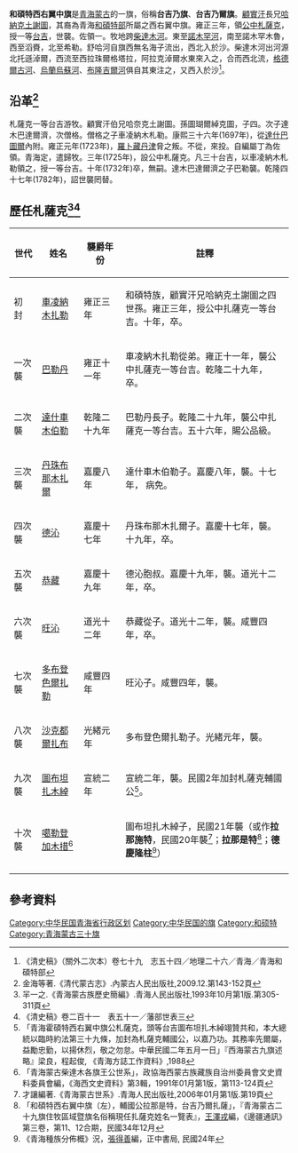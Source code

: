 '''和碩特西右翼中旗'''是[[青海蒙古|青海蒙古]]的一旗，俗稱'''台吉乃旗'''、'''台吉乃爾旗'''。[[顧實汗|顧實汗]]長兄[[哈納克土謝圖|哈納克土謝圖]]，其裔為青海[[和碩特部|和碩特部]]所屬之西右翼中旗。雍正三年，領[[公中札薩克|公中札薩克]]，授一等[[台吉|台吉]]，世襲。佐領一。牧地跨[[柴達木河|柴達木河]]。東至[[諾木罕河|諾木罕河]]，南至諾木罕木魯，西至滔賚，北至希勒。舒哈河自旗西無名海子流出，西北入於沙。柴達木河出河源北托遜淖爾，西流至西拉珠爾格塔拉，阿拉克淖爾水東來入之，合而西北流，[[格德爾古河|格德爾古河]]、[[烏蘭烏蘇河|烏蘭烏蘇河]]、[[布隆吉爾河|布隆吉爾河]]俱自其東注之，又西入於沙<ref>《清史稿》（關外二次本）卷七十九　志五十四／地理二十六／青海／青海和碩特部</ref>。

== 沿革<ref>金海等著.《清代蒙古志》.內蒙古人民出版社,2009.12.第143-152頁</ref> ==
札薩克一等台吉游牧。顧實汗伯兄哈奈克土謝圖。孫圖瑚爾綽克圖，子四。次子達木巴達爾濟，次僧格。僧格之子車凌納木札勒。康熙三十六年(1697年)，從[[達什巴圖爾|達什巴圖爾]]內附。雍正元年(1723年)，[[羅卜藏丹津|羅卜藏丹津]]脅之叛。不從，來投。自編屬丁為佐領。青海定，遣歸牧。三年(1725年)，設公中札薩克。凡三十台吉，以車凌納木札勒領之，授一等台吉。十年(1732年)卒，無嗣。達木巴達爾濟之子巴勒襲。乾隆四十七年(1782年)，詔世襲罔替。

== 歷任札薩克<ref>羋一之.《青海蒙古族歷史簡編》.青海人民出版社,1993年10月第1版.第305-311頁</ref><ref>《清史稿》卷二百十一　表五十一／藩部世表三</ref> ==
{| class="wikitable"
|-
!width=10%| 世代
!width=15%| 姓名
!width=15%| 襲爵年份
!width=60%| 註釋
|-
| 初　封 || [[車凌納木扎勒|車凌納木扎勒]]||雍正三年||和碩特族，顧實汗兄哈納克土謝圖之四世孫。雍正三年，授公中扎薩克一等台吉。十年，卒。
|-
| 一次襲 || [[巴勒丹|巴勒丹]]||雍正十一年||車凌納木扎勒從弟。雍正十一年，襲公中扎薩克一等台吉。乾隆二十九年，卒。
|-
| 二次襲 || [[達什車木伯勒|達什車木伯勒]]||乾隆二十九年||巴勒丹長子。乾隆二十九年，襲公中扎薩克一等台吉。五十六年，賜公品級。
|-
| 三次襲 || [[丹珠布那木扎爾|丹珠布那木扎爾]]||嘉慶八年||達什車木伯勒子。嘉慶八年，襲。十七年， 病免。
|-
| 四次襲 || [[德沁|德沁]]||嘉慶十七年||丹珠布那木扎爾子。嘉慶十七年，襲。十九年，卒。
|-
| 五次襲 || [[恭藏|恭藏]]||嘉慶十九年||德沁胞叔。嘉慶十九年，襲。道光十二年，卒。
|-
| 六次襲 || [[旺沁|旺沁]]||道光十二年||恭藏從子。道光十二年，襲。咸豐四年，卒。
|-
| 七次襲 || [[多布登色爾扎勒|多布登色爾扎勒]]||咸豐四年||旺沁子。咸豐四年，襲。
|-
| 八次襲 || [[沙克都爾扎布|沙克都爾扎布]]||光緒元年||多布登色爾扎勒子。光緒元年，襲。
|-
| 九次襲 || [[圖布坦扎木綽|圖布坦扎木綽]]||宣統二年||宣統二年，襲。民國2年加封札薩克輔國公<ref>「青海霍碩特西右翼中旗公札薩克，頭等台吉圖布坦扎木綽翊贊共和，本大總統以臨時約法第三十九條，加封為札薩克輔國公，以嘉乃功。其務率先爾屬，益勵忠勤，以揚休烈，敬之勿怠。中華民國二年五月一日」『西海蒙古九旗述略』梁良，程起俊, 《青海方誌工作資料》,1988</ref>。
|-
| 十次襲 || [[噶勒登加木措|噶勒登加木措]]<ref>「青海蒙古柴達木各旗王公世系」，政協海西蒙古族藏族自治州委員會文史資料委員會編，《海西文史資料》第3輯，1991年01月第1版，第113-124頁</ref>|| ||圖布坦扎木綽子，民國21年襲（或作'''拉那施特'''，民國20年襲<ref>才讓編著.《青海蒙古世系》.青海人民出版社,2006年01月第1版.第19頁</ref>；'''拉那是特'''<ref>「和碩特西右翼中旗（左），輔國公拉那是特，台吉乃爾扎薩」，『青海蒙古二十九旗住牧區域暨旗名俗稱現任扎薩克姓名一覽表』，[[王澤戎|王澤戎]]編，《邊疆通訊》第三卷，第11、12合期，民國34年12月</ref>；'''德慶隆柱'''<ref>《青海種族分佈概》況，[[張得善|張得善]]編，正中書局, 民國24年</ref>）
|-
|}

== 參考資料 ==
{{Reflist|25em}}

{{青海蒙古}}
{{中華民國青海省行政區劃}}
[[Category:中华民国青海省行政区划|Category:中华民国青海省行政区划]]
[[Category:中华民国的旗|Category:中华民国的旗]]
[[Category:和硕特|Category:和硕特]]
[[Category:青海蒙古三十旗|Category:青海蒙古三十旗]]